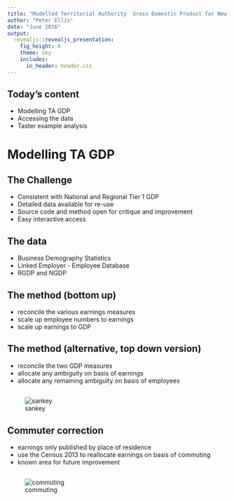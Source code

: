 ```yaml
---
title: "Modelled Territorial Authority  Gross Domestic Product for New Zealand" 
author: "Peter Ellis"
date: "June 2016"
output:
  revealjs::revealjs_presentation:
    fig_height: 6
    theme: sky
    includes:
      in_header: header.css
---
```


## Today's content

- Modelling TA GDP
- Accessing the data
- Taster example analysis

# Modelling TA GDP

## The Challenge

- Consistent with National and Regional Tier 1 GDP
- Detailed data available for re-use
- Source code and method open for critique and improvement
- Easy interactive access

## The data

- Business Demography Statistics
- Linked Employer - Employee Database
- RGDP and NGDP

## The method (bottom up)

- reconcile the various earnings measures
- scale up employee numbers to earnings
- scale up earnings to GDP

## The method (alternative, top down version)

- reconcile the two GDP measures
- allocate any ambiguity on basis of earnings
- allocate any remaining ambiguity on basis of employees

## {data-transition="fade-in"}

![sankey](Figures/sankey_taranakiConstruction.svg)


## Commuter correction {data-transition="fade-out"}

- earnings only published by place of residence
- use the Census 2013 to reallocate earnings on basis of commuting
- known area for future improvement

## {data-transition="fade-in"}

![commuting](Figures/commuting.svg)


